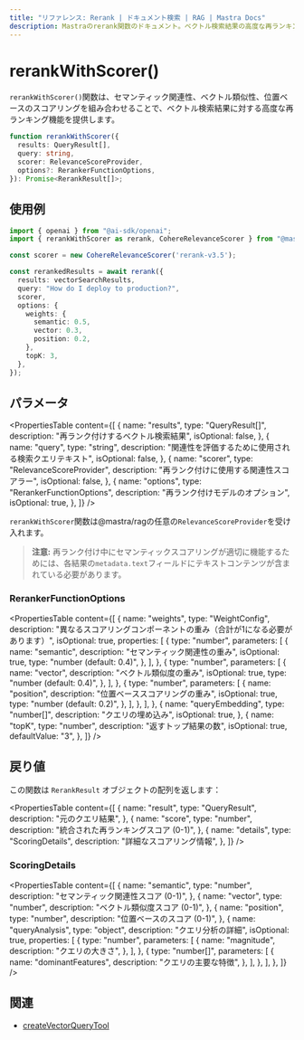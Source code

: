 ```yaml
---
title: "リファレンス: Rerank | ドキュメント検索 | RAG | Mastra Docs"
description: Mastraのrerank関数のドキュメント。ベクトル検索結果の高度な再ランキング機能を提供します。
---
```




# rerankWithScorer()

`rerankWithScorer()`関数は、セマンティック関連性、ベクトル類似性、位置ベースのスコアリングを組み合わせることで、ベクトル検索結果に対する高度な再ランキング機能を提供します。

```typescript
function rerankWithScorer({
  results: QueryResult[],
  query: string,
  scorer: RelevanceScoreProvider,
  options?: RerankerFunctionOptions,
}): Promise<RerankResult[]>;
```



## 使用例

```typescript
import { openai } from "@ai-sdk/openai";
import { rerankWithScorer as rerank, CohereRelevanceScorer } from "@mastra/rag";

const scorer = new CohereRelevanceScorer('rerank-v3.5');

const rerankedResults = await rerank({
  results: vectorSearchResults,
  query: "How do I deploy to production?",
  scorer,
  options: {
    weights: {
      semantic: 0.5,
      vector: 0.3,
      position: 0.2,
    },
    topK: 3,
  },
});
```



## パラメータ

<PropertiesTable
  content={[
    {
      name: "results",
      type: "QueryResult[]",
      description: "再ランク付けするベクトル検索結果",
      isOptional: false,
    },
    {
      name: "query",
      type: "string",
      description: "関連性を評価するために使用される検索クエリテキスト",
      isOptional: false,
    },
    {
      name: "scorer",
      type: "RelevanceScoreProvider",
      description: "再ランク付けに使用する関連性スコアラー",
      isOptional: false,
    },
    {
      name: "options",
      type: "RerankerFunctionOptions",
      description: "再ランク付けモデルのオプション",
      isOptional: true,
    },
  ]}
/>

`rerankWithScorer`関数は@mastra/ragの任意の`RelevanceScoreProvider`を受け入れます。

> **注意:** 再ランク付け中にセマンティックスコアリングが適切に機能するためには、各結果の`metadata.text`フィールドにテキストコンテンツが含まれている必要があります。

### RerankerFunctionOptions

<PropertiesTable
  content={[
    {
      name: "weights",
      type: "WeightConfig",
      description:
        "異なるスコアリングコンポーネントの重み（合計が1になる必要があります）",
      isOptional: true,
      properties: [
        {
          type: "number",
          parameters: [
            {
              name: "semantic",
              description: "セマンティック関連性の重み",
              isOptional: true,
              type: "number (default: 0.4)",
            },
          ],
        },
        {
          type: "number",
          parameters: [
            {
              name: "vector",
              description: "ベクトル類似度の重み",
              isOptional: true,
              type: "number (default: 0.4)",
            },
          ],
        },
        {
          type: "number",
          parameters: [
            {
              name: "position",
              description: "位置ベーススコアリングの重み",
              isOptional: true,
              type: "number (default: 0.2)",
            },
          ],
        },
      ],
    },
    {
      name: "queryEmbedding",
      type: "number[]",
      description: "クエリの埋め込み",
      isOptional: true,
    },
    {
      name: "topK",
      type: "number",
      description: "返すトップ結果の数",
      isOptional: true,
      defaultValue: "3",
    },
  ]}
/>



## 戻り値

この関数は `RerankResult` オブジェクトの配列を返します：

<PropertiesTable
  content={[
    {
      name: "result",
      type: "QueryResult",
      description: "元のクエリ結果",
    },
    {
      name: "score",
      type: "number",
      description: "統合された再ランキングスコア (0-1)",
    },
    {
      name: "details",
      type: "ScoringDetails",
      description: "詳細なスコアリング情報",
    },
  ]}
/>

### ScoringDetails

<PropertiesTable
  content={[
    {
      name: "semantic",
      type: "number",
      description: "セマンティック関連性スコア (0-1)",
    },
    {
      name: "vector",
      type: "number",
      description: "ベクトル類似度スコア (0-1)",
    },
    {
      name: "position",
      type: "number",
      description: "位置ベースのスコア (0-1)",
    },
    {
      name: "queryAnalysis",
      type: "object",
      description: "クエリ分析の詳細",
      isOptional: true,
      properties: [
        {
          type: "number",
          parameters: [
            {
              name: "magnitude",
              description: "クエリの大きさ",
            },
          ],
        },
        {
          type: "number[]",
          parameters: [
            {
              name: "dominantFeatures",
              description: "クエリの主要な特徴",
            },
          ],
        },
      ],
    },
  ]}
/>



## 関連

- [createVectorQueryTool](../tools/vector-query-tool)
